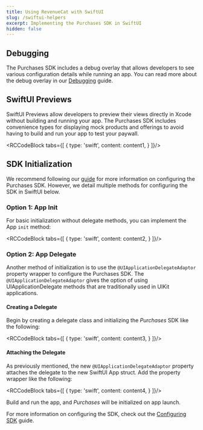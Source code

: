 ```yaml
---
title: Using RevenueCat with SwiftUI
slug: /swiftui-helpers
excerpt: Implementing the Purchases SDK in SwiftUI
hidden: false
---
```


## Debugging

The Purchases SDK includes a debug overlay that allows developers to see various configuration details while running an app. You can read more about the debug overlay in our [Debugging](/debugging#debug-ui) guide.

## SwiftUI Previews

SwiftUI Previews allow developers to preview their views directly in Xcode without building and running your app. The Purchases SDK includes convenience types for displaying mock products and offerings to avoid having to build and run your app to test your paywall.



<RCCodeBlock tabs={[
    {
        type: 'swift',
        content: content1,
    }
]}/>

## SDK Initialization

We recommend following our [guide](/configuring-sdk) for more information on configuring the Purchases SDK. However, we detail multiple methods for configuring the SDK in SwiftUI below.

### Option 1: App Init

For basic initialization without delegate methods, you can implement the App `init` method:


<RCCodeBlock tabs={[
    {
        type: 'swift',
        content: content2,
    }
]}/>

### Option 2: App Delegate

Another method of initialization is to use the `@UIApplicationDelegateAdaptor` property wrapper to configure the Purchases SDK. The `@UIApplicationDelegateAdaptor` gives the option of using UIApplicationDelegate methods that are traditionally used in UIKit applications.

#### Creating a Delegate

Begin by creating a delegate class and initializing the *Purchases* SDK like the following:


<RCCodeBlock tabs={[
    {
        type: 'swift',
        content: content3,
    }
]}/>

#### Attaching the Delegate

As previously mentioned, the new `@UIApplicationDelegateAdaptor` property attaches the delegate to the new SwiftUI App struct. Add the property wrapper like the following:


<RCCodeBlock tabs={[
    {
        type: 'swift',
        content: content4,
    }
]}/>

Build and run the app, and *Purchases* will be initialized on app launch.

For more information on configuring the SDK, check out the [Configuring SDK](/configuring-sdk) guide.
